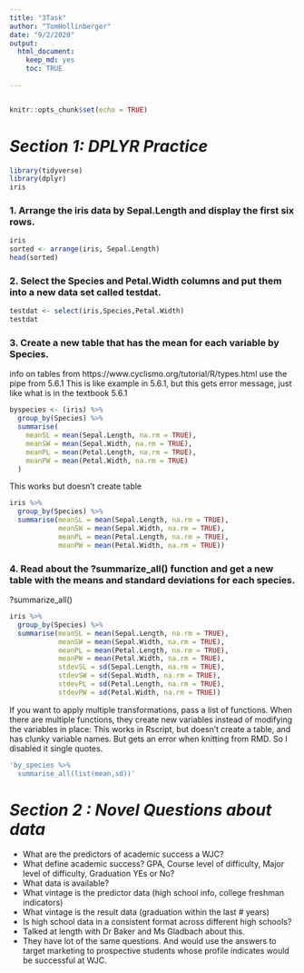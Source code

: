 ---
title: "3Task"
author: "TomHollinberger"
date: "9/2/2020"
output: 
  html_document: 
    keep_md: yes
    toc: TRUE
    
---
```{r}

```
```{r setup, include=FALSE}
knitr::opts_chunk$set(echo = TRUE)
```



# ***Section 1:  DPLYR Practice***
```{r}
library(tidyverse)
library(dplyr)
iris
```



###  1. Arrange the iris data by Sepal.Length and display the first six rows.

```{r}
iris
sorted <- arrange(iris, Sepal.Length)
head(sorted)
```

###  2. Select the Species and Petal.Width columns and put them into a new data set called testdat.

```{r}
testdat <- select(iris,Species,Petal.Width)
testdat
```

###  3. Create a new table that has the mean for each variable by Species.
info on tables from https://www.cyclismo.org/tutorial/R/types.html
use the pipe from 5.6.1
This is like example in 5.6.1, 
but this gets error message, just like what is in the textbook 5.6.1

```{r}
byspecies <- (iris) %>%
  group_by(Species) %>%
  summarise(
    meanSL = mean(Sepal.Length, na.rm = TRUE),
    meanSW = mean(Sepal.Width, na.rm = TRUE),
    meanPL = mean(Petal.Length, na.rm = TRUE),
    meanPW = mean(Petal.Width, na.rm = TRUE)
  )
```
  
This works but doesn't create table
```{r}
iris %>% 
  group_by(Species) %>% 
  summarise(meanSL = mean(Sepal.Length, na.rm = TRUE),
            meanSW = mean(Sepal.Width, na.rm = TRUE),
            meanPL = mean(Petal.Length, na.rm = TRUE),
            meanPW = mean(Petal.Width, na.rm = TRUE))
```

###  4. Read about the ?summarize_all() function and get a new table with the means and standard deviations for each species.
?summarize_all()
```{r}
iris %>% 
  group_by(Species) %>% 
  summarise(meanSL = mean(Sepal.Length, na.rm = TRUE),
            meanSW = mean(Sepal.Width, na.rm = TRUE),
            meanPL = mean(Petal.Length, na.rm = TRUE),
            meanPW = mean(Petal.Width, na.rm = TRUE),
            stdevSL = sd(Sepal.Length, na.rm = TRUE),
            stdevSW = sd(Sepal.Width, na.rm = TRUE),
            stdevPL = sd(Petal.Length, na.rm = TRUE),
            stdevPW = sd(Petal.Width, na.rm = TRUE))
```



If you want to apply multiple transformations, pass a list of
functions. When there are multiple functions, they create new
variables instead of modifying the variables in place:
This works in Rscript, but doesn't create a table, and has clunky variable names.
But gets an error when knitting from RMD. So I disabled it single quotes.

```{r}
'by_species %>%
  summarise_all(list(mean,sd))'
```






# ***Section 2  :  Novel Questions about data***
* What are the predictors of academic success a WJC?
* What define academic success?  GPA, Course level of difficulty, Major level of difficulty, Graduation YEs or No?
* What data is available?
* What vintage is the predictor data (high school info, college freshman indicators)
* What vintage is the result data (graduation within the last # years)
* Is high school data in a consistent format across different high schools?
* Talked at length with Dr Baker and Ms Gladbach about this.  
* They have lot of the same questions.  And would use the answers to target marketing to prospective students whose profile indicates would be successful at WJC.






























